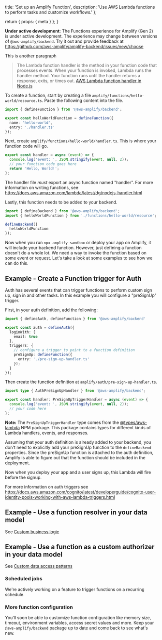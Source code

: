   title: 'Set up an Amplify Function',
  description:
    'Use AWS Lambda functions to perform tasks and customize workflows.'
};

  return {
    props: {
      meta
    }
  };
}

<Callout warning>

**Under active development:** The Functions experience for Amplify (Gen 2) is under active development. The experience may change between versions of `@aws-amplify/backend`. Try it out and provide feedback at https://github.com/aws-amplify/amplify-backend/issues/new/choose

</Callout>

This is another paragraph

> The Lambda function handler is the method in your function code that processes events. When your function is invoked, Lambda runs the handler method. Your function runs until the handler returns a response, exits, or times out. [AWS Lambda function handler in Node.js](https://docs.aws.amazon.com/lambda/latest/dg/nodejs-handler.html)

To create a function, start by creating a file `amplify/functions/hello-world/resource.ts`. Paste the following content into the file.

```ts title="amplify/functions/hello-world/resource.ts"
import { defineFunction } from '@aws-amplify/backend';

export const helloWorldFunction = defineFunction({
  name: 'hello-world',
  entry: './handler.ts'
});
```

Next, create `amplify/functions/hello-world/handler.ts`. This is where your function code will go.

```ts title="amplify/functions/hello-world/handler.ts"
export const handler = async (event) => {
  console.log('event: ', JSON.stringify(event, null, 2));
  // your function code goes here
  return 'Hello, World!';
};
```

The handler file _must_ export an async function named "handler". For more information on writing functions, see https://docs.aws.amazon.com/lambda/latest/dg/nodejs-handler.html

Lastly, this function needs to be added to your backend.

```ts title="amplify/backend.ts"
import { defineBackend } from '@aws-amplify/backend';
import { helloWorldFunction } from './functions/hello-world/resource';

defineBackend({
  helloWorldFunction
});
```

Now when you run `npx amplify sandbox` or deploy your app on Amplify, it will include your backend function. However, just defining a function doesn't do a whole lot. We need a way to invoke the function based on some event or request. Let's take a look at some examples to see how we can do this.

## Example - Create a Function trigger for Auth

Auth has several events that can trigger functions to perform custom sign up, sign in and other tasks. In this example you will configure a "preSignUp" trigger.

First, in your auth definition, add the following:

```ts title="amplify/auth/resource.ts"
import { defineAuth, defineFunction } from '@aws-amplify/backend'

export const auth = defineAuth({
  loginWith: {
    email: true
  },
  triggers: {
    // configure a trigger to point to a function definition
    preSignUp: defineFunction({
      entry: './pre-sign-up-handler.ts'
    });
  }
});
```

Then create the function definition at `amplify/auth/pre-sign-up-handler.ts`.

```ts title="amplify/auth/pre-sign-up-handler.ts"
import type { AuthPreSignUpHandler } from '@aws-amplify/backend';

export const handler: PreSignUpTriggerHandler = async (event) => {
  console.log('event: ', JSON.stringify(event, null, 2));
  // your code here
};
```

<Callout info>

**Note:** The `PreSignUpTriggerHandler` type comes from the [@types/aws-lambda](https://www.npmjs.com/package/@types/aws-lambda) NPM package. This package contains types for different kinds of Lambda handlers, events, and responses.

</Callout>

Assuming that your auth definition is already added to your backend, you don't need to explicitly add your preSignUp function to the `defineBackend` properties. Since the preSignUp function is attached to the auth definition, Amplify is able to figure out that the function should be included in the deployment.

Now when you deploy your app and a user signs up, this Lambda will fire before the signup.

For more information on auth triggers see https://docs.aws.amazon.com/cognito/latest/developerguide/cognito-user-identity-pools-working-with-aws-lambda-triggers.html

## Example - Use a function resolver in your data model

See [Custom business logic](/gen2/build-a-backend/data/custom-business-logic/)

## Example - Use a function as a custom authorizer in your data model

See [Custom data access patterns](/gen2/build-a-backend/data/customize-authz/custom-data-access-patterns/)

### Scheduled jobs

We're actively working on a feature to trigger functions on a recurring schedule.

### More function configuration

You'll soon be able to customize function configuration like memory size, timeout, environment variables, access secret values and more. Keep your `@aws-amplify/backend` package up to date and come back to see what's new.
